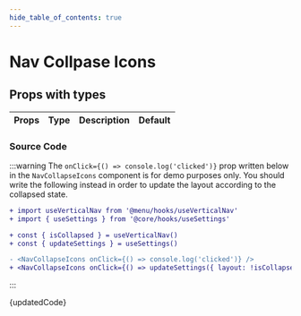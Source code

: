 ```yaml
---
hide_table_of_contents: true
---
```


# Nav Collpase Icons




## Props with types

<table>
  <thead>
    <tr>
      <th>Props</th>
      <th>Type</th>
      <th>Description</th>
      <th>Default</th>
    </tr>
  </thead>
  <tbody>
    <VerticalNavCollapseIconsProps />
  </tbody>
</table>

<BrowserWindow url='/vertical-menu/nav-collapse-icons'>
  <Provider>
    <NavCollapseIcons />
  </Provider>
</BrowserWindow>

### Source Code

:::warning
The `onClick={() => console.log('clicked')}` prop written below in the `NavCollapseIcons` component is for demo purposes only. You should write the following instead in order to update the layout according to the collapsed state.

```diff
+ import useVerticalNav from '@menu/hooks/useVerticalNav'
+ import { useSettings } from '@core/hooks/useSettings'

+ const { isCollapsed } = useVerticalNav()
+ const { updateSettings } = useSettings()

- <NavCollapseIcons onClick={() => console.log('clicked')} />
+ <NavCollapseIcons onClick={() => updateSettings({ layout: !isCollapsed ? 'collapsed' : 'vertical' })} />
```
:::

<TsToJsCodeSnippet>{updatedCode}</TsToJsCodeSnippet>
